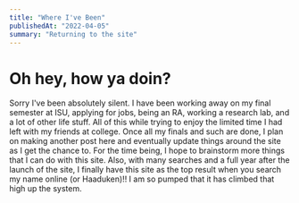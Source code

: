 ```yaml
---
title: "Where I've Been"
publishedAt: "2022-04-05"
summary: "Returning to the site"
---
```


# Oh hey, how ya doin?

Sorry I've been absolutely silent. I have been working away on my final semester at ISU, applying for jobs, being an RA, working a research lab, and a lot of other life stuff. All of this while trying to enjoy the limited time I had left with my friends at college. Once all my finals and such are done, I plan on making another post here and eventually update things around the site as I get the chance to. For the time being, I hope to brainstorm more things that I can do with this site. Also, with many searches and a full year after the launch of the site, I finally have this site as the top result when you search my name online (or Haaduken)!! I am so pumped that it has climbed that high up the system.
